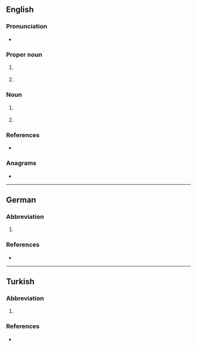 {{also|vb|vb.}}
==English==

===Pronunciation===
* {{audio|en|en-au-VB.ogg|Audio (AU)}}

===Proper noun===
{{en-proper noun}}

# {{lb|en|Australia}} {{initialism of|en|{{w|Victoria Bitter}}|nodot=1}} {{gloss|an Australian brand of beer}}
# {{lb|en|programming}} {{initialism of|en|Visual Basic|nodot=1}} {{gloss|a programming language}}

===Noun===
{{en-noun}}

# {{lb|en|chemistry}} {{initialism of|en|valence bond}}
# {{lb|en|physics}} {{initialism of|en|valence band}}

===References===
* {{pedia}}

===Anagrams===
* {{anagrams|en|a=bv|BV}}

----

==German==

===Abbreviation===
{{rfc-header|Abbreviation}}
{{head|de|abbreviation}}

# {{abbreviation of|de|[[Vereinbarung]] or [[Verhandlungsbasis]]}}

===References===
* {{pedia|lang=de}}

----

==Turkish==

===Abbreviation===
{{rfc-header|Abbreviation}}
{{head|tr|abbreviation}}

# {{abbreviation of|tr|[[vakıf|Vakıflar]] [[banka|Bankası]]}}

===References===
* {{pedia|lang=tr}}